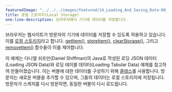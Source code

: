 ```yaml
---
featuredImage: "../../../images/featured/14_Loading_And_Saving_Data-00_Local_Storage-thumbnail.png"
title: 로컬 스토리지(Local Storage)
one-line-description: 브라우저에서 기기에 데이터를 저장합니다.
---
```


브라우저는 웹사이트가 방문자의 기기에 데이터를 저장할 수 있도록 허용하고 있습니다. 
이를 <a href="https://developer.mozilla.org/en-US/docs/Web/API/Window/localStorage" target="_blank">로컬 스토리지</a>라고 합니다.
<a href="https://p5js.org/reference/#/p5/getItem" target="_blank">getItem()</a>, 
<a href="https://p5js.org/reference/#/p5/storeItem" target="_blank">storeItem()</a>, 
<a href="https://p5js.org/reference/#/p5/clearStorage" target="_blank">clearStorage()</a>, 
그리고 <a href="https://p5js.org/reference/#/p5/removeItem" target="_blank">removeItem()</a> 함수들이 이를 제어합니다.

이 예제는 다니엘 쉬프만(Daniel Shiffman)의 Java로 작성된 
로딩 JSON 데이터(Loading JSON Data)와 로딩 테이블 데이터(Loading Tabular Data) 예제를 참고하여 만들어졌습니다.
이는 버블에 대한 데이터를 구성하기 위해 
<a href="https://p5js.org/reference/#/p5/class" target="_blank">클래스</a>를 사용합니다. 
방문자는 새로운 버블을 추가할 수 있으며, 그들의 데이터는 로컬 스토리지에 저장됩니다.
방문자가 스케치를 다시 방문하면, 동일한 버블이 다시 로드됩니다.